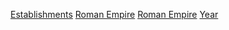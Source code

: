 [[Category:各年羅馬帝國|Establishments]]
[[Category:各国各年建立|Roman Empire]]
[[Category:各年歐洲建立|Roman Empire]]
[[Category:羅馬帝國建立|Year]]
